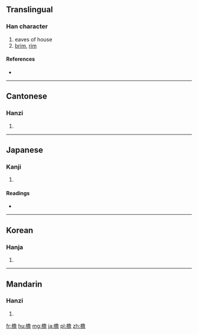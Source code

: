 ==Translingual==

===Han character===
{{Han char|rn=75|rad=木|as=13|sn=17|four=4796<sub>1</sub>|canj=木弓金口 (DNCR)}}

# eaves of house
# [[brim]], [[rim]]

====References====
* {{Han ref|kx=0556.270|dkj=15659|dj=0946.030|hdz=21304.040|uh=6A90|ud=27280|bh=C0D1|bd=49361}}

----

==Cantonese==

===Hanzi===
{{yue-hanzi|jyut=|y=gim2}}

# {{defn|lang=yue|sort=木13}}

----

==Japanese==

===Kanji===
{{ja-kanji|grade=|rs=木13}}

# {{defn|lang=ja|sort=木13}}

====Readings====
* {{ja-readings|on=[[えん]] (en), [[たん]] (tan)|kun=[[ひさし]] (hisashi)}}

----

==Korean==

===Hanja===
{{ko-hanja|hangeul=첨|eumhun=|rv=cheom|mr=ch'ŏm|y=chem}}

# {{defn|lang=ko|sort=木13}}

----

==Mandarin==

===Hanzi===
{{cmn-hanzi|pin=[[dān]] ([[dan1]]), [[yán]] ([[yan2]])|wg=tan<sup>1</sup>, yen<sup>2</sup>}}

# {{defn|lang=cmn|sort=木13}}

[[fr:檐]]
[[hu:檐]]
[[mg:檐]]
[[ja:檐]]
[[pl:檐]]
[[zh:檐]]